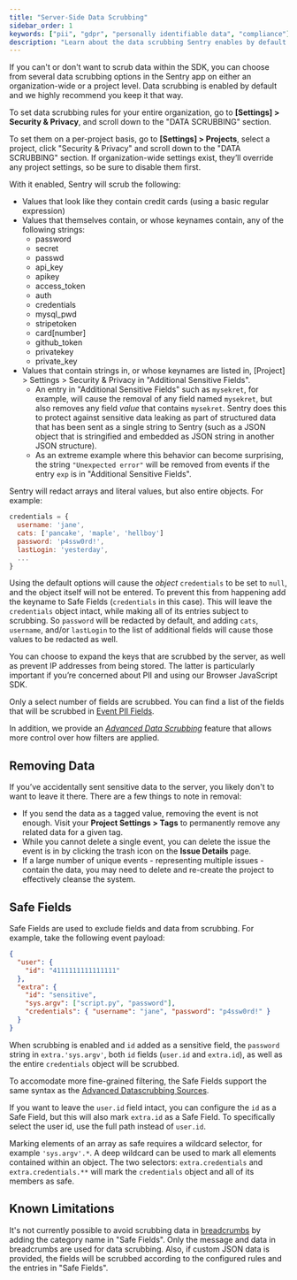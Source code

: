 ```yaml
---
title: "Server-Side Data Scrubbing"
sidebar_order: 1
keywords: ["pii", "gdpr", "personally identifiable data", "compliance"]
description: "Learn about the data scrubbing Sentry enables by default."
---
```


If you can't or don't want to <PlatformLink to="/data-management/sensitive-data/">scrub data within the SDK</PlatformLink>, you can choose from several data scrubbing options in the Sentry app on either an organization-wide or a project level. Data scrubbing is enabled by default and we highly recommend you keep it that way.

To set data scrubbing rules for your entire organization, go to **[Settings] > Security & Privacy**, and scroll down to the "DATA SCRUBBING" section.

To set them on a per-project basis, go to **[Settings] > Projects**, select a project, click "Security & Privacy" and scroll down to the "DATA SCRUBBING" section. If organization-wide settings exist, they’ll override any project settings, so be sure to disable them first.

With it enabled, Sentry will scrub the following:

- Values that look like they contain credit cards (using a basic regular expression)
- Values that themselves contain, or whose keynames contain, any of the following strings:
  - password
  - secret
  - passwd
  - api_key
  - apikey
  - access_token
  - auth
  - credentials
  - mysql_pwd
  - stripetoken
  - card[number]
  - github_token
  - privatekey
  - private_key
- Values that contain strings in, or whose keynames are listed in, [Project] > Settings > Security & Privacy in "Additional Sensitive Fields".
  - An entry in "Additional Sensitive Fields" such as `mysekret`, for example, will cause the removal of any field named `mysekret`, but also removes any field _value_ that contains `mysekret`. Sentry does this to protect against sensitive data leaking as part of structured data that has been sent as a single string to Sentry (such as a JSON object that is stringified and embedded as JSON string in another JSON structure).
  - As an extreme example where this behavior can become surprising, the string `"Unexpected error"` will be removed from events if the entry `exp` is in "Additional Sensitive Fields".

Sentry will redact arrays and literal values, but also entire objects. For example:

```javascript
credentials = {
  username: 'jane',
  cats: ['pancake', 'maple', 'hellboy']
  password: 'p4ssw0rd!',
  lastLogin: 'yesterday',
  ...
}
```

Using the default options will cause the _object_ `credentials` to be set to `null`, and the object itself will not be entered. To prevent this from happening add the keyname to Safe Fields (`credentials` in this case). This will leave the `credentials` object intact, while making all of its entries subject to scrubbing.
So `password` will be redacted by default, and adding `cats`, `username`, and/or `lastLogin` to the list of additional fields will cause those values to be redacted as well.

<Note>

You can choose to expand the keys that are scrubbed by the server, as well as prevent IP addresses from being stored. The latter is particularly important if you’re concerned about PII and using our Browser JavaScript SDK.

</Note>

Only a select number of fields are scrubbed. You can find a list of the fields that will be scrubbed in [Event PII Fields](/data-management-settings/event-pii-fields/).

In addition, we provide an [_Advanced Data Scrubbing_](/product/data-management-settings/scrubbing/advanced-datascrubbing/) feature that allows more control over how filters are applied.

## Removing Data

If you’ve accidentally sent sensitive data to the server, you likely don't to want to leave it there. There are a few things to note in removal:

- If you send the data as a tagged value, removing the event is not enough. Visit your **Project Settings > Tags** to permanently remove any related data for a given tag.
- While you cannot delete a single event, you can delete the issue the event is in by clicking the trash icon on the **Issue Details** page.
- If a large number of unique events - representing multiple issues - contain the data, you may need to delete and re-create the project to effectively cleanse the system.

## Safe Fields

Safe Fields are used to exclude fields and data from scrubbing. For example, take the following event payload:

```json
{
  "user": {
    "id": "4111111111111111"
  },
  "extra": {
    "id": "sensitive",
    "sys.argv": ["script.py", "password"],
    "credentials": { "username": "jane", "password": "p4ssw0rd!" }
  }
}
```

When scrubbing is enabled and `id` added as a sensitive field, the `password` string in `extra.'sys.argv'`,
both `id` fields (`user.id` and `extra.id`), as well as the entire `credentials` object will be scrubbed.

To accomodate more fine-grained filtering, the Safe Fields support the same syntax as the
[Advanced Datascrubbing Sources](/product/data-management-settings/scrubbing/advanced-datascrubbing/#sources).

If you want to leave the `user.id` field intact, you can configure the `id` as a Safe Field, but this will also
mark `extra.id` as a Safe Field. To specifically select the user id, use the full path instead of `user.id`.

Marking elements of an array as safe requires a wildcard selector, for example `'sys.argv'.*`. A deep wildcard
can be used to mark all elements contained within an object. The two selectors: `extra.credentials` and
`extra.credentials.**` will mark the `credentials` object and all of its members as safe.

## Known Limitations

It's not currently possible to avoid scrubbing data in [breadcrumbs](/product/issues/issue-details/breadcrumbs/) by adding the category name in "Safe Fields". Only the message and data in breadcrumbs are used for data scrubbing. Also, if custom JSON data is provided, the fields will be scrubbed according to the configured rules and the entries in "Safe Fields".
